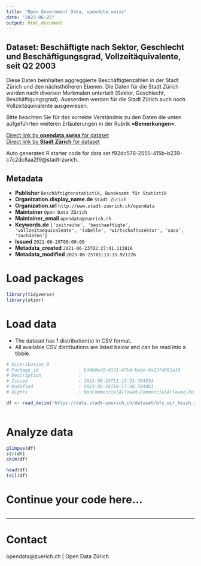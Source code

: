 ```yaml
---
title: "Open Government Data, opendata.swiss"
date: "2023-06-25"
output: html_document
---
```


## Dataset: Beschäftigte nach Sektor, Geschlecht und Beschäftigungsgrad, Vollzeitäquivalente, seit Q2 2003


Diese Daten beinhalten aggreggierte Beschäftigtenzahlen in der Stadt Zürich und den nächsthöheren Ebenen. Die Daten für die Stadt Zürich werden nach diversen Merkmalen unterteilt (Sektor, Geschlecht, Beschäftigungsgrad). Ausserdem werden für die Stadt Zürich auch noch Vollzeitäquivalente ausgewiesen.

Bitte beachten Sie für das korrekte Verständnis zu den Daten die unten aufgeführten weiteren Erläuterungen in der Rubrik **«Bemerkungen»**.



[Direct link by **opendata.swiss** for dataset](https://opendata.swiss/de/dataset/beschaftigte-nach-sektor-geschlecht-und-beschaftigungsgrad-vollzeitaquivalente-seit-q2-2003)<br>
[Direct link by **Stadt Zürich** for dataset](https://data.stadt-zuerich.ch/dataset/bfs_wir_besch_sektor_geschlecht_beschgrad_vzaeq_jahr_od4002)

Auto generated R starter code for data set f92dc576-2555-415b-b239-c7c2dc8aa2f9@stadt-zurich.

## Metadata

- **Publisher** `Beschäftigtenstatistik, Bundesamt für Statistik`
- **Organization.display_name.de** `Stadt Zürich`
- **Organization.url** `http://www.stadt-zuerich.ch/opendata`
- **Maintainer** `Open Data Zürich`
- **Maintainer_email** `opendata@zuerich.ch`
- **Keywords.de** `['zeitreihe', 'beschaeftigte', 'vollzeitaequivalente', 'tabelle', 'wirtschaftssektor', 'sasa', 'sachdaten']`
- **Issued** `2021-06-20T00:00:00`
- **Metadata_created** `2021-06-23T02:27:41.113816`
- **Metadata_modified** `2023-06-25T01:13:35.921226`


# Load packages

```r

library(tidyverse)
library(skimr)

```

# Load data

-   The dataset has 1 distribution(s) in CSV format.
-   All available CSV distributions are listed below and can be read into a tibble.

```r

# Distribution 0
# Package_id               : b34b9ed1-d131-47b4-bebe-0a23fd282a18
# Description              : 
# Issued                   : 2021-06-22T11:15:31.704554
# Modified                 : 2023-06-24T19:17:44.744461
# Rights                   : NonCommercialAllowed-CommercialAllowed-ReferenceNotRequired

df <- read_delim('https://data.stadt-zuerich.ch/dataset/bfs_wir_besch_sektor_geschlecht_beschgrad_vzaeq_jahr_od4002/download/WIR400OD4002.csv')



```

# Analyze data

```r

glimpse(df)
str(df)
skim(df)

head(df)
tail(df)

```

# Continue your code here...

```r

```

------------------------------------------------------------------------

# Contact

opendata@zuerich.ch | Open Data Zürich
